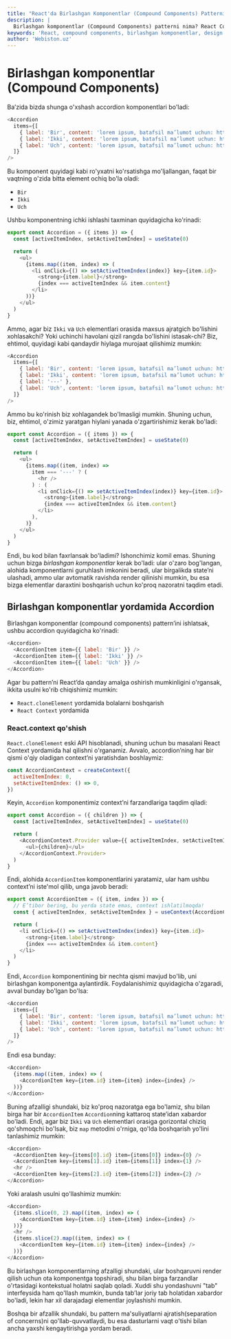 ```yaml
---
title: "React'da Birlashgan Komponentlar (Compound Components) Patterni"
description: |
  Birlashgan komponentlar (Compound Components) patterni nima? React Context yordamida moslashuvchan va qayta ishlatiladigan komponentlar yaratishni o'rganing.
keywords: 'React, compound components, birlashgan komponentlar, design pattern, React Context, createContext, useContext, separation of concerns, accordion, webiston'
author: 'Webiston.uz'
---
```


# Birlashgan komponentlar (Compound Components)

Ba’zida bizda shunga o'xshash accordion komponentlari bo'ladi:

```js copy
<Accordion
  items={[
    { label: 'Bir', content: 'lorem ipsum, batafsil ma’lumot uchun: https://bir.com' },
    { label: 'Ikki', content: 'lorem ipsum, batafsil ma’lumot uchun: https://ikki.com' },
    { label: 'Uch', content: 'lorem ipsum, batafsil ma’lumot uchun: https://uch.com' },
  ]}
/>
```

Bu komponent quyidagi kabi ro'yxatni ko'rsatishga mo'ljallangan, faqat bir vaqtning o'zida bitta element ochiq bo'la oladi:

- `Bir`
- `Ikki`
- `Uch`

Ushbu komponentning ichki ishlashi taxminan quyidagicha ko'rinadi:

```js copy
export const Accordion = ({ items }) => {
  const [activeItemIndex, setActiveItemIndex] = useState(0)

  return (
    <ul>
      {items.map((item, index) => (
        <li onClick={() => setActiveItemIndex(index)} key={item.id}>
          <strong>{item.label}</strong>
          {index === activeItemIndex && item.content}
        </li>
      ))}
    </ul>
  )
}
```

Ammo, agar biz `Ikki` va `Uch` elementlari orasida maxsus ajratgich bo'lishini xohlasakchi? Yoki uchinchi havolani qizil rangda bo'lishini istasak-chi? Biz, ehtimol, quyidagi kabi qandaydir hiylaga murojaat qilishimiz mumkin:

```js copy
<Accordion
  items={[
    { label: 'Bir', content: 'lorem ipsum, batafsil ma’lumot uchun: https://bir.com' },
    { label: 'Ikki', content: 'lorem ipsum, batafsil ma’lumot uchun: https://ikki.com' },
    { label: '---' },
    { label: 'Uch', content: 'lorem ipsum, batafsil ma’lumot uchun: https://uch.com' },
  ]}
/>
```

Ammo bu ko'rinish biz xohlagandek bo'lmasligi mumkin. Shuning uchun, biz, ehtimol, o'zimiz yaratgan hiylani yanada o'zgartirishimiz kerak bo'ladi:

```js copy
export const Accordion = ({ items }) => {
  const [activeItemIndex, setActiveItemIndex] = useState(0)

  return (
    <ul>
      {items.map((item, index) =>
        item === '---' ? (
          <hr />
        ) : (
          <li onClick={() => setActiveItemIndex(index)} key={item.id}>
            <strong>{item.label}</strong>
            {index === activeItemIndex && item.content}
          </li>
        ),
      )}
    </ul>
  )
}
```

Endi, bu kod bilan faxrlansak bo'ladimi? Ishonchimiz komil emas. Shuning uchun bizga _birlashgan komponentlar_ kerak bo'ladi: ular o'zaro bog'langan, alohida komponentlarni guruhlash imkonini beradi, ular birgalikda state’ni ulashadi, ammo ular avtomatik ravishda render qilinishi mumkin, bu esa bizga elementlar daraxtini boshqarish uchun ko'proq nazoratni taqdim etadi.

## Birlashgan komponentlar yordamida Accordion

Birlashgan komponentlar (compound components) pattern’ini ishlatsak, ushbu accordion quyidagicha ko'rinadi:

```js copy
<Accordion>
  <AccordionItem item={{ label: 'Bir' }} />
  <AccordionItem item={{ label: 'Ikki' }} />
  <AccordionItem item={{ label: 'Uch' }} />
</Accordion>
```

Agar bu pattern’ni React’da qanday amalga oshirish mumkinligini o'rgansak, ikkita usulni ko'rib chiqishimiz mumkin:

- `React.cloneElement` yordamida bolalarni boshqarish
- `React Context` yordamida

### React.context qo'shish

`React.cloneElement` eski API hisoblanadi, shuning uchun bu masalani React Context yordamida hal qilishni o'rganamiz. Avvalo, accordion’ning har bir qismi o'qiy oladigan context’ni yaratishdan boshlaymiz:

```js copy
const AccordionContext = createContext({
  activeItemIndex: 0,
  setActiveItemIndex: () => 0,
})
```

Keyin, `Accordion` komponentimiz context’ni farzandlariga taqdim qiladi:

```js copy
export const Accordion = ({ children }) => {
  const [activeItemIndex, setActiveItemIndex] = useState(0)

  return (
    <AccordionContext.Provider value={{ activeItemIndex, setActiveItemIndex }}>
      <ul>{children}</ul>
    </AccordionContext.Provider>
  )
}
```

Endi, alohida `AccordionItem` komponentlarini yaratamiz, ular ham ushbu context’ni iste'mol qilib, unga javob beradi:

```js copy
export const AccordionItem = ({ item, index }) => {
  // E’tibor bering, bu yerda state emas, context ishlatilmoqda!
  const { activeItemIndex, setActiveItemIndex } = useContext(AccordionContext)

  return (
    <li onClick={() => setActiveItemIndex(index)} key={item.id}>
      <strong>{item.label}</strong>
      {index === activeItemIndex && item.content}
    </li>
  )
}
```

Endi, `Accordion` komponentining bir nechta qismi mavjud bo'lib, uni birlashgan komponentga aylantirdik.
Foydalanishimiz quyidagicha o'zgaradi, avval bunday bo'lgan bo'lsa:

```js copy
<Accordion
  items={[
    { label: 'Bir', content: 'lorem ipsum, batafsil ma’lumot uchun: https://bir.com' },
    { label: 'Ikki', content: 'lorem ipsum, batafsil ma’lumot uchun: https://ikki.com' },
    { label: 'Uch', content: 'lorem ipsum, batafsil ma’lumot uchun: https://uch.com' },
  ]}
/>
```

Endi esa bunday:

```js copy
<Accordion>
  {items.map((item, index) => (
    <AccordionItem key={item.id} item={item} index={index} />
  ))}
</Accordion>
```

Buning afzalligi shundaki, biz ko'proq nazoratga ega bo'lamiz, shu bilan birga har bir `AccordionItem` `Accordion`ning kattaroq state’idan xabardor bo'ladi. Endi, agar biz `Ikki` va `Uch` elementlari orasiga gorizontal chiziq qo'shmoqchi bo'lsak, biz `map` metodini o'rniga, qo'lda boshqarish yo'lini tanlashimiz mumkin:

```js copy
<Accordion>
  <AccordionItem key={items[0].id} item={items[0]} index={0} />
  <AccordionItem key={items[1].id} item={items[1]} index={1} />
  <hr />
  <AccordionItem key={items[2].id} item={items[2]} index={2} />
</Accordion>
```

Yoki aralash usulni qo'llashimiz mumkin:

```js copy
<Accordion>
  {items.slice(0, 2).map((item, index) => (
    <AccordionItem key={item.id} item={item} index={index} />
  ))}
  <hr />
  {items.slice(2).map((item, index) => (
    <AccordionItem key={item.id} item={item} index={index} />
  ))}
</Accordion>
```

Bu birlashgan komponentlarning afzalligi shundaki, ular boshqaruvni render qilish uchun ota komponentga topshiradi, shu bilan birga farzandlar o'rtasidagi kontekstual holatni saqlab qoladi. Xuddi shu yondashuvni "tab" interfeysida ham qo'llash mumkin, bunda tab’lar joriy tab holatidan xabardor bo'ladi, lekin har xil darajadagi elementlar joylashishi mumkin.

Boshqa bir afzallik shundaki, bu pattern ma'suliyatlarni ajratish(separation of concerns)ni qo'llab-quvvatlaydi, bu esa dasturlarni vaqt o'tishi bilan ancha yaxshi kengaytirishga yordam beradi.
